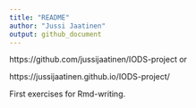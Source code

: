 ```yaml
---
title: "README"
author: "Jussi Jaatinen"
output: github_document
---
```


https://github.com/jussijaatinen/IODS-project or

https://jussijaatinen.github.io/IODS-project/

First exercises for Rmd-writing.
